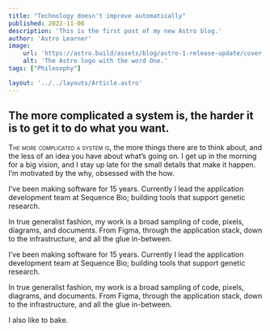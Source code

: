 ```yaml
---
title: "Technology doesn't improve automatically"
published: 2022-11-06
description: 'This is the first post of my new Astro blog.'
author: 'Astro Learner'
image:
    url: 'https://astro.build/assets/blog/astro-1-release-update/cover.jpeg' 
    alt: 'The Astro logo with the word One.'
tags: ["Philosophy"]

layout: '../../layouts/Article.astro'
---
```



## The more complicated a system is, the harder it is to get it to do what you want.

<span class="smallcaps">The more complicated a system is,</span> the more things there are to think about, and the less of an idea you have about what’s going on. I get up in the morning for a big vision, and I stay up late for the small details that make it happen. I’m motivated by the why, obsessed with the how.

I’ve been making software for 15 years. Currently I lead the application development team at Sequence Bio; building tools that support genetic research.

In true generalist fashion, my work is a broad sampling of code, pixels, diagrams, and documents. From Figma, through the application stack, down to the infrastructure, and all the glue in-between.

I’ve been making software for 15 years. Currently I lead the application development team at Sequence Bio; building tools that support genetic research.

In true generalist fashion, my work is a broad sampling of code, pixels, diagrams, and documents. From Figma, through the application stack, down to the infrastructure, and all the glue in-between.

I also like to bake.